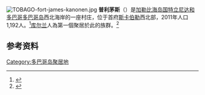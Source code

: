 {{NoteTA
|G1=Country
}}
[[File:TOBAGO-fort-james-kanonen.jpg|thumb]]
'''普利茅斯'''（{{lang-en|Plymouth}}）是[[加勒比海|加勒比海]][[岛国|岛国]][[特立尼达和多巴哥|特立尼达和多巴哥]][[多巴哥岛|多巴哥岛]]西北海岸的一座村庄，位于首府[[斯卡伯勒_(多巴哥)|斯卡伯勒]]西北部，2011年人口1,192人。<ref>{{cite web|url=http://www.guardian.co.tt/sites/default/files/story/2011_DemographicReport.pdf|title=Trinidad and Tobago 2011 Census|publisher=Ministry of Planning and Sustainable Development|date=2012-11-30|accessdate=2015-09-15|archiveurl=https://web.archive.org/web/20150924042445/http://www.guardian.co.tt/sites/default/files/story/2011_DemographicReport.pdf|archivedate=2015-09-24}}</ref>[[库尔兰|库尔兰]]人為第一個聚居於此的族群。<ref>{{cite web |title=Tobago  - northwest-coast - Plymouth |url=https://www.roughguides.com/destinations/central-america-and-the-caribbean/trinidad-tobago/tobago/northwest-coast/plymouth/ |website=[[Rough_Guides|Rough Guides]] |accessdate=2018-11-25 |archive-date=2018-11-25 |archive-url=https://web.archive.org/web/20181125115405/https://www.roughguides.com/destinations/central-america-and-the-caribbean/trinidad-tobago/tobago/northwest-coast/plymouth/ |dead-url=no }}</ref>

== 参考资料 ==
{{reflist}}

{{TrinidadTobago-geo-stub}}
{{DEFAULTSORT:Plymouth, Tobago}}
[[Category:多巴哥岛聚居地|Category:多巴哥岛聚居地]]